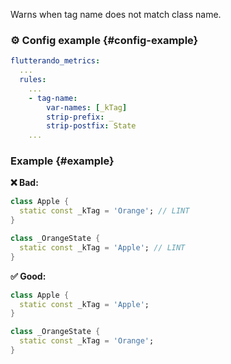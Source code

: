 
<RuleDetails version="4.12.0" severity="warning" hasConfig hasFix />

Warns when tag name does not match class name.

### ⚙️ Config example {#config-example}

```yaml
flutterando_metrics:
  ...
  rules:
    ...
    - tag-name:
        var-names: [_kTag]
        strip-prefix: _
        strip-postfix: State
    ...
```

### Example {#example}

**❌ Bad:**

```dart
class Apple {
  static const _kTag = 'Orange'; // LINT
}

class _OrangeState {
  static const _kTag = 'Apple'; // LINT
}
```

**✅ Good:**

```dart
class Apple {
  static const _kTag = 'Apple';
}

class _OrangeState {
  static const _kTag = 'Orange';
}
```

